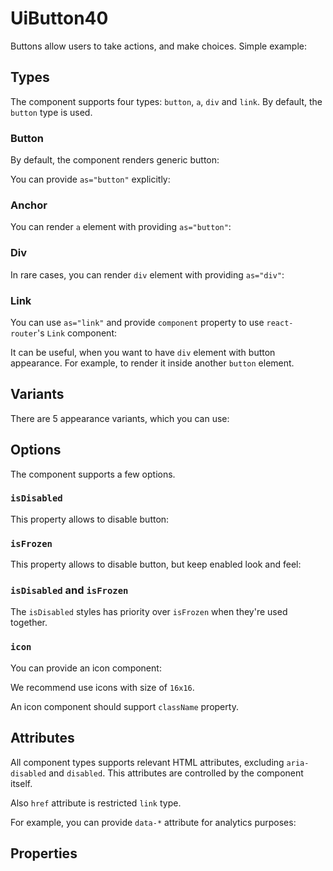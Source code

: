 



<Meta of={Stories} />

# UiButton40

Buttons allow users to take actions, and make choices. Simple example:

<Canvas of={Stories.Default} />

## Types

The component supports four types: `button`, `a`, `div` and `link`. By default, the `button` type is used.

### Button

By default, the component renders generic button:

<Canvas of={Stories.Default} />

You can provide `as="button"` explicitly:

<Canvas of={Stories.Button} />

### Anchor

You can render `a` element with providing `as="button"`:

<Canvas of={Stories.Anchor} />

### Div

In rare cases, you can render `div` element with providing `as="div"`:

<Canvas of={Stories.Div} />

### Link

You can use `as="link"` and provide `component` property to use `react-router`'s `Link` component:

<Canvas of={Stories.Link} />

It can be useful, when you want to have `div` element with button appearance. For example, to render it inside
another `button` element.

## Variants

There are 5 appearance variants, which you can use:

<Canvas of={Stories.VariantPrimary} />
<Canvas of={Stories.VariantSecondary} />
<Canvas of={Stories.VariantSecondaryBlue} />
<Canvas of={Stories.VariantSecondaryFilled} />
<Canvas className={darkBackground} of={Stories.VariantSecondaryDark} />

## Options

The component supports a few options.

### `isDisabled`

This property allows to disable button:

<Canvas of={Stories.ButtonDisabled} />
<Canvas of={Stories.AnchorDisabled} />
<Canvas of={Stories.DivDisabled} />
<Canvas of={Stories.LinkDisabled} />

### `isFrozen`

This property allows to disable button, but keep enabled look and feel:

<Canvas of={Stories.ButtonFrozen} />
<Canvas of={Stories.AnchorFrozen} />
<Canvas of={Stories.DivFrozen} />
<Canvas of={Stories.LinkFrozen} />

### `isDisabled` and `isFrozen`

The `isDisabled` styles has priority over `isFrozen` when they're used together.

<Canvas of={Stories.ButtonDisabledAndFrozen} />
<Canvas of={Stories.AnchorDisabledAndFrozen} />
<Canvas of={Stories.DivDisabledAndFrozen} />
<Canvas of={Stories.LinkDisabledAndFrozen} />

### `icon`

You can provide an icon component:

<Canvas of={Stories.ButtonWithIcon} />
<Canvas of={Stories.AnchorWithIcon} />
<Canvas of={Stories.DivWithIcon} />
<Canvas of={Stories.LinkWithIcon} />

We recommend use icons with size of `16x16`.

An icon component should support `className` property.

## Attributes

All component types supports relevant HTML attributes, excluding `aria-disabled` and `disabled`. This attributes are
controlled by the component itself.

Also `href` attribute is restricted `link` type.

For example, you can provide `data-*` attribute for analytics purposes:

<Canvas of={Stories.ButtonWithTrackId} />
<Canvas of={Stories.AnchorWithTrackId} />
<Canvas of={Stories.DivWithTrackId} />
<Canvas of={Stories.LinkWithTrackId} />

## Properties

<ArgsTable of={UiButton40} />
